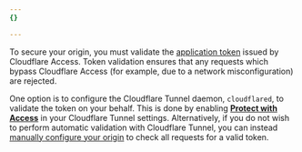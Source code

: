 ```yaml
---
{}

---
```


To secure your origin, you must validate the [application token](/cloudflare-one/identity/authorization-cookie/) issued by Cloudflare Access. Token validation ensures that any requests which bypass Cloudflare Access (for example, due to a network misconfiguration) are rejected.

One option is to configure the Cloudflare Tunnel daemon, `cloudflared`, to validate the token on your behalf. This is done by enabling [**Protect with Access**](/cloudflare-one/connections/connect-networks/configure-tunnels/origin-configuration/#access) in your Cloudflare Tunnel settings. Alternatively, if you do not wish to perform automatic validation with Cloudflare Tunnel, you can instead [manually configure your origin](/cloudflare-one/identity/authorization-cookie/validating-json/) to check all requests for a valid token.
